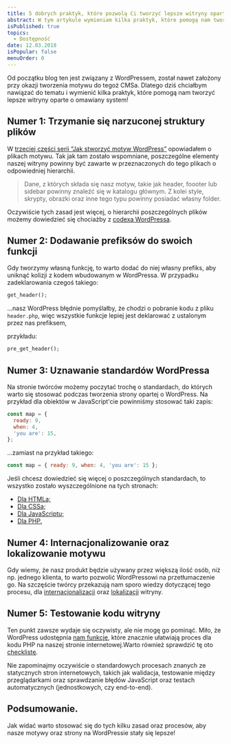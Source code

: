 ```yaml
---
title: 5 dobrych praktyk, które pozwolą Ci tworzyć lepsze witryny oparte o WordPress
abstract: W tym artykule wymieniam kilka praktyk, które pomogą nam tworzyć lepsze witryny oparte o system WordPress!
isPublished: true
topics:
  - Dostępność
date: 12.03.2018
isPopular: false
menuOrder: 0
---
```


Od początku blog ten jest związany z WordPressem, został nawet założony przy okazji tworzenia motywu do tegoż CMSa. Dlatego dziś chciałbym nawiązać do tematu i wymienić kilka praktyk, które pomogą nam tworzyć lepsze witryny oparte o omawiany system!

## Numer 1: Trzymanie się narzuconej struktury plików

W [trzeciej części serii “Jak stworzyć motyw WordPress”](./jak-stworzyc-motyw-wordpress-003) opowiadałem o plikach motywu. Tak jak tam zostało wspomniane, poszczególne elementy naszej witryny powinny być zawarte w przeznaczonych do tego plikach o odpowiedniej hierarchii.

> Dane, z których składa się nasz motyw, takie jak header, foooter lub sidebar powinny znaleźć się w katalogu głównym. Z kolei style, skrypty, obrazki oraz inne tego typu powinny posiadać własny folder.

Oczywiście tych zasad jest więcej, o hierarchii poszczególnych plików możemy dowiedzieć się chociażby z [codexa WordPressa](https://developer.wordpress.org/themes/basics/template-hierarchy/).

## Numer 2: Dodawanie prefiksów do swoich funkcji

Gdy tworzymy własną funkcję, to warto dodać do niej własny prefiks, aby uniknąć kolizji z kodem wbudowanym w WordPressa. W przypadku zadeklarowania czegoś takiego:

```php
get_header();
```

...nasz WordPress błędnie pomyślałby, że chodzi o pobranie kodu z pliku `header.php`, więc wszystkie funkcje lepiej jest deklarować z ustalonym przez nas prefiksem,

przykładu:

```php
pre_get_header();
```

## Numer 3: Uznawanie standardów WordPressa

Na stronie twórców możemy poczytać trochę o standardach, do których warto się stosować podczas tworzenia strony opartej o WordPress. Na przykład dla obiektów w JavaScript'cie powinniśmy stosować taki zapis:

```js
const map = {
  ready: 9,
  when: 4,
  'you are': 15,
};
```

…zamiast na przykład takiego:

```js
const map = { ready: 9, when: 4, 'you are': 15 };
```

Jeśli chcesz dowiedzieć się więcej o poszczególnych standardach, to wszystko zostało wyszczególnione na tych stronach:

- [Dla HTMLa;](https://developer.wordpress.org/coding-standards/wordpress-coding-standards/html/)
- [Dla CSSa;](https://developer.wordpress.org/coding-standards/wordpress-coding-standards/css/)
- [Dla JavaScriptu;](https://developer.wordpress.org/coding-standards/wordpress-coding-standards/javascript/)
- [Dla PHP.](https://developer.wordpress.org/coding-standards/wordpress-coding-standards/php/)

## Numer 4: Internacjonalizowanie oraz lokalizowanie motywu

Gdy wiemy, że nasz produkt będzie używany przez większą ilość osób, niż np. jednego klienta, to warto pozwolić WordPressowi na przetłumaczenie go. Na szczęście twórcy przekazują nam sporo wiedzy dotyczącej tego procesu, dla [internacjonalizacji](https://developer.wordpress.org/themes/functionality/internationalization/) oraz [lokalizacji](https://developer.wordpress.org/themes/functionality/localization/) witryny.

## Numer 5: Testowanie kodu witryny

Ten punkt zawsze wydaje się oczywisty, ale nie mogę go pominąć. Miło, że WordPress udostępnia [nam funkcje](https://codex.wordpress.org/Debugging_in_WordPress), które znacznie ułatwiają proces dla kodu PHP na naszej stronie internetowej.Warto również sprawdzić tę oto [checklistę](https://codex.wordpress.org/Theme_Development_Checklist).

Nie zapominajmy oczywiście o standardowych procesach znanych ze statycznych stron internetowych, takich jak walidacja, testowanie między przeglądarkami oraz sprawdzanie błędów JavaScript oraz testach automatycznych (jednostkowych, czy end-to-end).

## Podsumowanie.

Jak widać warto stosować się do tych kilku zasad oraz procesów, aby nasze motywy oraz strony na WordPressie stały się lepsze!

